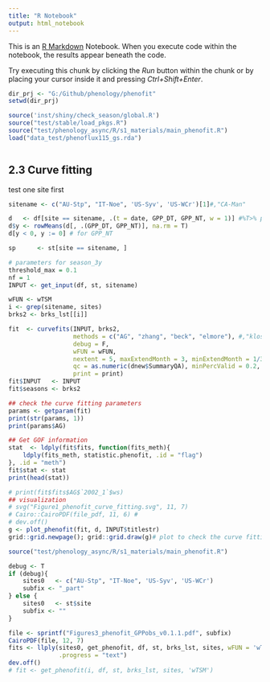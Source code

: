```yaml
---
title: "R Notebook"
output: html_notebook
---
```


This is an [R Markdown](http://rmarkdown.rstudio.com) Notebook. When you execute code within the notebook, the results appear beneath the code. 

Try executing this chunk by clicking the *Run* button within the chunk or by placing your cursor inside it and pressing *Ctrl+Shift+Enter*. 

```r
dir_prj <- "G:/Github/phenology/phenofit"
setwd(dir_prj)

source('inst/shiny/check_season/global.R')
source("test/stable/load_pkgs.R")
source("test/phenology_async/R/s1_materials/main_phenofit.R")
load("data_test/phenoflux115_gs.rda")

```

```r

```

## 2.3 Curve fitting

test one site first
```r
sitename <- c("AU-Stp", "IT-Noe", 'US-Syv', 'US-WCr')[1]#,"CA-Man"

d   <- df[site == sitename, .(t = date, GPP_DT, GPP_NT, w = 1)] #%T>% plotdata(365)
d$y <- rowMeans(d[, .(GPP_DT, GPP_NT)], na.rm = T)
d[y < 0, y := 0] # for GPP_NT

sp      <- st[site == sitename, ]

# parameters for season_3y
threshold_max = 0.1
nf = 1
INPUT <- get_input(df, st, sitename)

wFUN <- wTSM
i <- grep(sitename, sites)
brks2 <- brks_lst[[i]]

fit  <- curvefits(INPUT, brks2,
                  methods = c("AG", "zhang", "beck", "elmore"), #,"klos",, 'Gu'
                  debug = F, 
                  wFUN = wFUN,
                  nextent = 5, maxExtendMonth = 3, minExtendMonth = 1/3,
                  qc = as.numeric(dnew$SummaryQA), minPercValid = 0.2,
                  print = print)
fit$INPUT   <- INPUT
fit$seasons <- brks2

## check the curve fitting parameters
params <- getparam(fit)
print(str(params, 1))
print(params$AG)

## Get GOF information
stat  <- ldply(fit$fits, function(fits_meth){
    ldply(fits_meth, statistic.phenofit, .id = "flag")
}, .id = "meth")
fit$stat <- stat
print(head(stat))

# print(fit$fits$AG$`2002_1`$ws)
## visualization
# svg("Figure1_phenofit_curve_fitting.svg", 11, 7)
# Cairo::CairoPDF(file_pdf, 11, 6) #
# dev.off()
g <- plot_phenofit(fit, d, INPUT$titlestr)
grid::grid.newpage(); grid::grid.draw(g)# plot to check the curve fitting
```

```r
source("test/phenology_async/R/s1_materials/main_phenofit.R")

debug <- T
if (debug){
    sites0   <- c("AU-Stp", "IT-Noe", 'US-Syv', 'US-WCr')
    subfix <- "_part"
} else {
    sites0   <- st$site
    subfix <- ""
}

file <- sprintf("Figures3_phenofit_GPPobs_v0.1.1.pdf", subfix) 
CairoPDF(file, 12, 7)
fits <- llply(sites0, get_phenofit, df, st, brks_lst, sites, wFUN = 'wTSM', 
              .progress = "text")
dev.off()
# fit <- get_phenofit(i, df, st, brks_lst, sites, 'wTSM')
```
